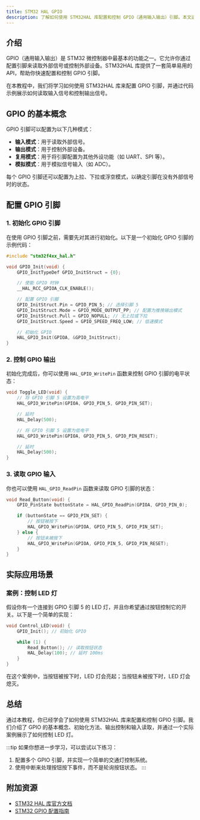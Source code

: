 ```yaml
---
title: STM32 HAL GPIO
description: 了解如何使用 STM32HAL 库配置和控制 GPIO（通用输入输出）引脚。本文适合初学者，包含代码示例和实际应用场景。
---
```


## 介绍

GPIO（通用输入输出）是 STM32 微控制器中最基本的功能之一。它允许你通过配置引脚来读取外部信号或控制外部设备。STM32HAL 库提供了一套简单易用的 API，帮助你快速配置和控制 GPIO 引脚。

在本教程中，我们将学习如何使用 STM32HAL 库来配置 GPIO 引脚，并通过代码示例展示如何读取输入信号和控制输出信号。

## GPIO 的基本概念

GPIO 引脚可以配置为以下几种模式：

- **输入模式**：用于读取外部信号。
- **输出模式**：用于控制外部设备。
- **复用模式**：用于将引脚配置为其他外设功能（如 UART、SPI 等）。
- **模拟模式**：用于模拟信号输入（如 ADC）。

每个 GPIO 引脚还可以配置为上拉、下拉或浮空模式，以确定引脚在没有外部信号时的状态。

## 配置 GPIO 引脚

### 1. 初始化 GPIO 引脚

在使用 GPIO 引脚之前，需要先对其进行初始化。以下是一个初始化 GPIO 引脚的示例代码：

```c
#include "stm32f4xx_hal.h"

void GPIO_Init(void) {
    GPIO_InitTypeDef GPIO_InitStruct = {0};

    // 使能 GPIO 时钟
    __HAL_RCC_GPIOA_CLK_ENABLE();

    // 配置 GPIO 引脚
    GPIO_InitStruct.Pin = GPIO_PIN_5; // 选择引脚 5
    GPIO_InitStruct.Mode = GPIO_MODE_OUTPUT_PP; // 配置为推挽输出模式
    GPIO_InitStruct.Pull = GPIO_NOPULL; // 无上拉或下拉
    GPIO_InitStruct.Speed = GPIO_SPEED_FREQ_LOW; // 低速模式

    // 初始化 GPIO
    HAL_GPIO_Init(GPIOA, &GPIO_InitStruct);
}
```

### 2. 控制 GPIO 输出

初始化完成后，你可以使用 `HAL_GPIO_WritePin` 函数来控制 GPIO 引脚的电平状态：

```c
void Toggle_LED(void) {
    // 将 GPIO 引脚 5 设置为高电平
    HAL_GPIO_WritePin(GPIOA, GPIO_PIN_5, GPIO_PIN_SET);

    // 延时
    HAL_Delay(500);

    // 将 GPIO 引脚 5 设置为低电平
    HAL_GPIO_WritePin(GPIOA, GPIO_PIN_5, GPIO_PIN_RESET);

    // 延时
    HAL_Delay(500);
}
```

### 3. 读取 GPIO 输入

你也可以使用 `HAL_GPIO_ReadPin` 函数来读取 GPIO 引脚的状态：

```c
void Read_Button(void) {
    GPIO_PinState buttonState = HAL_GPIO_ReadPin(GPIOA, GPIO_PIN_0);

    if (buttonState == GPIO_PIN_SET) {
        // 按钮被按下
        HAL_GPIO_WritePin(GPIOA, GPIO_PIN_5, GPIO_PIN_SET);
    } else {
        // 按钮未被按下
        HAL_GPIO_WritePin(GPIOA, GPIO_PIN_5, GPIO_PIN_RESET);
    }
}
```

## 实际应用场景

### 案例：控制 LED 灯

假设你有一个连接到 GPIO 引脚 5 的 LED 灯，并且你希望通过按钮控制它的开关。以下是一个简单的实现：

```c
void Control_LED(void) {
    GPIO_Init(); // 初始化 GPIO

    while (1) {
        Read_Button(); // 读取按钮状态
        HAL_Delay(100); // 延时 100ms
    }
}
```

在这个案例中，当按钮被按下时，LED 灯会亮起；当按钮未被按下时，LED 灯会熄灭。

## 总结

通过本教程，你已经学会了如何使用 STM32HAL 库来配置和控制 GPIO 引脚。我们介绍了 GPIO 的基本概念、初始化方法、输出控制和输入读取，并通过一个实际案例展示了如何控制 LED 灯。

:::tip
如果你想进一步学习，可以尝试以下练习：
1. 配置多个 GPIO 引脚，并实现一个简单的交通灯控制系统。
2. 使用中断来处理按钮按下事件，而不是轮询按钮状态。
:::

## 附加资源

- [STM32 HAL 库官方文档](https://www.st.com/en/embedded-software/stm32cube-mcu-mpu-packages.html)
- [STM32 GPIO 配置指南](https://www.st.com/resource/en/user_manual/dm00105879.pdf)
